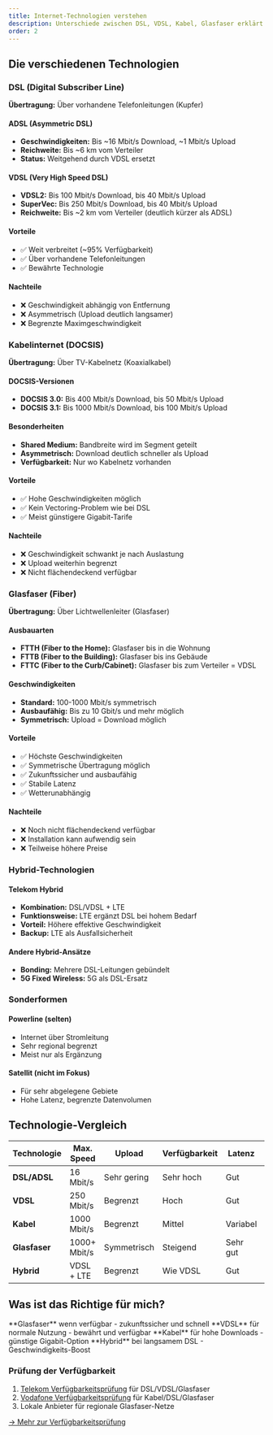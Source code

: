 ```yaml
---
title: Internet-Technologien verstehen
description: Unterschiede zwischen DSL, VDSL, Kabel, Glasfaser erklärt
order: 2
---
```



## Die verschiedenen Technologien

<Tabs>
<TabItem label="DSL/VDSL">

### DSL (Digital Subscriber Line)

**Übertragung:** Über vorhandene Telefonleitungen (Kupfer)

#### ADSL (Asymmetric DSL)
- **Geschwindigkeiten:** Bis ~16 Mbit/s Download, ~1 Mbit/s Upload
- **Reichweite:** Bis ~6 km vom Verteiler
- **Status:** Weitgehend durch VDSL ersetzt

#### VDSL (Very High Speed DSL) 
- **VDSL2:** Bis 100 Mbit/s Download, bis 40 Mbit/s Upload
- **SuperVec:** Bis 250 Mbit/s Download, bis 40 Mbit/s Upload
- **Reichweite:** Bis ~2 km vom Verteiler (deutlich kürzer als ADSL)

#### Vorteile
- ✅ Weit verbreitet (~95% Verfügbarkeit)
- ✅ Über vorhandene Telefonleitungen
- ✅ Bewährte Technologie

#### Nachteile
- ❌ Geschwindigkeit abhängig von Entfernung
- ❌ Asymmetrisch (Upload deutlich langsamer)
- ❌ Begrenzte Maximgeschwindigkeit

</TabItem>

<TabItem label="Kabel">

### Kabelinternet (DOCSIS)

**Übertragung:** Über TV-Kabelnetz (Koaxialkabel)

#### DOCSIS-Versionen
- **DOCSIS 3.0:** Bis 400 Mbit/s Download, bis 50 Mbit/s Upload
- **DOCSIS 3.1:** Bis 1000 Mbit/s Download, bis 100 Mbit/s Upload

#### Besonderheiten
- **Shared Medium:** Bandbreite wird im Segment geteilt
- **Asymmetrisch:** Download deutlich schneller als Upload
- **Verfügbarkeit:** Nur wo Kabelnetz vorhanden

#### Vorteile
- ✅ Hohe Geschwindigkeiten möglich
- ✅ Kein Vectoring-Problem wie bei DSL
- ✅ Meist günstigere Gigabit-Tarife

#### Nachteile
- ❌ Geschwindigkeit schwankt je nach Auslastung
- ❌ Upload weiterhin begrenzt
- ❌ Nicht flächendeckend verfügbar

</TabItem>

<TabItem label="Glasfaser">

### Glasfaser (Fiber)

**Übertragung:** Über Lichtwellenleiter (Glasfaser)

#### Ausbauarten
- **FTTH (Fiber to the Home):** Glasfaser bis in die Wohnung
- **FTTB (Fiber to the Building):** Glasfaser bis ins Gebäude
- **FTTC (Fiber to the Curb/Cabinet):** Glasfaser bis zum Verteiler = VDSL

#### Geschwindigkeiten
- **Standard:** 100-1000 Mbit/s symmetrisch
- **Ausbaufähig:** Bis zu 10 Gbit/s und mehr möglich
- **Symmetrisch:** Upload = Download möglich

#### Vorteile
- ✅ Höchste Geschwindigkeiten
- ✅ Symmetrische Übertragung möglich
- ✅ Zukunftssicher und ausbaufähig
- ✅ Stabile Latenz
- ✅ Wetterunabhängig

#### Nachteile
- ❌ Noch nicht flächendeckend verfügbar
- ❌ Installation kann aufwendig sein
- ❌ Teilweise höhere Preise

</TabItem>

<TabItem label="Hybrid & Sonderformen">

### Hybrid-Technologien

#### Telekom Hybrid
- **Kombination:** DSL/VDSL + LTE
- **Funktionsweise:** LTE ergänzt DSL bei hohem Bedarf
- **Vorteil:** Höhere effektive Geschwindigkeit
- **Backup:** LTE als Ausfallsicherheit

#### Andere Hybrid-Ansätze
- **Bonding:** Mehrere DSL-Leitungen gebündelt
- **5G Fixed Wireless:** 5G als DSL-Ersatz

### Sonderformen

#### Powerline (selten)
- Internet über Stromleitung
- Sehr regional begrenzt
- Meist nur als Ergänzung

#### Satellit (nicht im Fokus)
- Für sehr abgelegene Gebiete
- Hohe Latenz, begrenzte Datenvolumen

</TabItem>
</Tabs>

## Technologie-Vergleich

| Technologie | Max. Speed | Upload | Verfügbarkeit | Latenz | Zukunftsfähigkeit |
|-------------|------------|--------|---------------|---------|-------------------|
| **DSL/ADSL** | 16 Mbit/s | Sehr gering | Sehr hoch | Gut | ❌ |
| **VDSL** | 250 Mbit/s | Begrenzt | Hoch | Gut | ⚠️ |
| **Kabel** | 1000 Mbit/s | Begrenzt | Mittel | Variabel | ⚠️ |
| **Glasfaser** | 1000+ Mbit/s | Symmetrisch | Steigend | Sehr gut | ✅ |
| **Hybrid** | VDSL + LTE | Begrenzt | Wie VDSL | Gut | ⚠️ |

## Was ist das Richtige für mich?

<Aside type="tip" title="Entscheidungshilfe">
**Glasfaser** wenn verfügbar - zukunftssicher und schnell
**VDSL** für normale Nutzung - bewährt und verfügbar  
**Kabel** für hohe Downloads - günstige Gigabit-Option
**Hybrid** bei langsamem DSL - Geschwindigkeits-Boost
</Aside>

### Prüfung der Verfügbarkeit
1. [Telekom Verfügbarkeitsprüfung](https://www.telekom.de/netz/verfuegbarkeit) für DSL/VDSL/Glasfaser
2. [Vodafone Verfügbarkeitsprüfung](https://www.vodafone.de/verfuegbarkeit) für Kabel/DSL/Glasfaser  
3. Lokale Anbieter für regionale Glasfaser-Netze

[→ Mehr zur Verfügbarkeitsprüfung](verfuegbarkeit)
